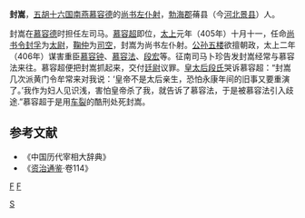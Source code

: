 '''封嵩'''{{BD|？||406年|}}，[[五胡十六国|五胡十六国]][[南燕_(十六國)|南燕]][[慕容德|慕容德]]的[[尚书左仆射|尚书左仆射]]，[[勃海郡|勃海郡]]蓨县（今[[河北|河北]][[景县|景县]]）人。

封嵩在[[慕容德|慕容德]]时担任左司马。[[慕容超|慕容超]]即位，[[太上|太上]]元年（405年）十月十一，任命[[尚书令|尚书令]][[封孚|封孚]]为[[太尉|太尉]]，[[鞠仲|鞠仲]]为[[司空|司空]]，封嵩为尚书左仆射。[[公孙五楼|公孙五楼]]欲擅朝政，太上二年（406年）谋害重臣[[慕容钟|慕容钟]]、[[慕容法|慕容法]]、[[段宏|段宏]]等。征南司马卜珍告发封嵩经常与慕容法来往。慕容超便把封嵩抓起来，交付[[廷尉|廷尉]]议罪。[[皇太后|皇太后]][[段季妃|段氏]]哭诉慕容超：“封嵩几次派黄门令牟常来对我说：‘皇帝不是太后亲生，恐怕永康年间的旧事又要重演了。’我作为妇人见识浅，害怕皇帝杀了我，就告诉了慕容法，于是被慕容法引入歧途.”慕容超于是用[[车裂|车裂]]的酷刑处死封嵩。

==参考文献==
* 《中国历代宰相大辞典》
* 《[[资治通鉴|资治通鉴]]·卷114》
[[分类:南燕官员|F]]
[[Category:渤海封氏|S]]
[[分类:尚书左仆射|F]]